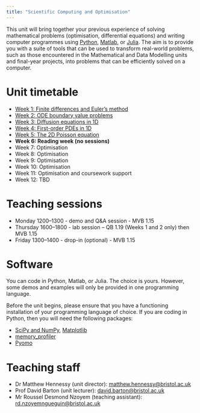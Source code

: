 ```yaml
---
title: "Scientific Computing and Optimisation"
---
```


This unit will bring together your previous experience of solving mathematical problems (optimisation, differential equations) and writing computer programmes using [Python](https://www.python.org/), [Matlab](https://uk.mathworks.com/products/matlab.html), or [Julia](https://julialang.org/). The aim is to provide you with a suite of tools that can be used to transform real-world problems, such as those encountered in the Mathematical and Data Modelling units and final-year projects, into problems that can be efficiently solved on a computer.

# Unit timetable 

* [Week 1: Finite differences and Euler's method](scicomp/week1.qmd)
* [Week 2: ODE boundary value problems](scicomp/week2.qmd)
* [Week 3: Diffusion equations in 1D](scicomp/week3.qmd)
* [Week 4: First-order PDEs in 1D](scicomp/week4.qmd)
* [Week 5: The 2D Poisson equation](scicomp/week5.qmd)
* **Week 6: Reading week (no sessions)**
* Week 7: Optimisation
* Week 8: Optimisation
* Week 9: Optimisation
* Week 10: Optimisation
* Week 11: Optimisation and coursework support
* Week 12: TBD

# Teaching sessions

* Monday 1200--1300 - demo and Q&A session - MVB 1.15
* Thursday 1600--1800 - lab session -- QB 1.19 (Weeks 1 and 2 only) then MVB 1.15
* Friday 1300--1400 - drop-in (optional) - MVB 1.15


# Software

You can code in Python, Matlab, or Julia.  The choice is yours.  However, some demos and examples will only be provided in one programming language.

Before the unit begins, please ensure that you have a functioning installation of your programming language of choice.  If you are coding in Python, then you will need the following packages:

* [SciPy and NumPy](https://scipy.org/), [Matplotlib](https://matplotlib.org/)
* [memory_profiler](https://pypi.org/project/memory-profiler/)
* [Pyomo](http://www.pyomo.org/)

# Teaching staff

* Dr Matthew Hennessy (unit director): [matthew.hennessy@bristol.ac.uk](mailto:matthew.hennessy@bristol.ac.uk)
* Prof David Barton (unit lecturer): [david.barton@bristol.ac.uk](mailto:david.barton@bristol.ac.uk)
* Mr Roussel Desmond Nzoyem (teaching assistant): [rd.nzoyemngueguin@bristol.ac.uk](mailto:rd.nzoyemngueguin@bristol.ac.uk)